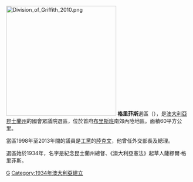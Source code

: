 [[File:Division_of_Griffith_2010.png|300px]]
'''格里菲斯'''選區（{{lang-en|Division of Griffith}}），是[[澳大利亞|澳大利亞]][[昆士蘭州|昆士蘭州]]的國會眾議院選區，位於首府[[布里斯班|布里斯班]]南郊內陸地區。面積60平方公里。

當區1998年至2013年間的議員是[[澳大利亞工黨|工黨]]的[[陸克文|陸克文]]，他曾任外交部長及總理。

選區始於1934年，名字是紀念昆士蘭州總督、《澳大利亞憲法》起草人薩繆爾·格里菲斯。
[[Category:澳大利亞國會選區|G]]
[[Category:1934年澳大利亞建立|Category:1934年澳大利亞建立]]